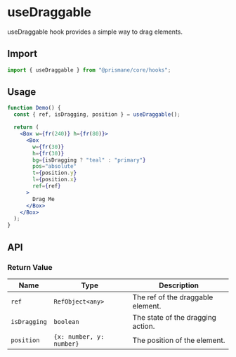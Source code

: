 # useDraggable

useDraggable hook provides a simple way to drag elements.

## Import

```js
import { useDraggable } from "@prismane/core/hooks";
```

## Usage

```jsx
function Demo() {
  const { ref, isDragging, position } = useDraggable();

  return (
    <Box w={fr(240)} h={fr(80)}>
      <Box
        w={fr(30)}
        h={fr(30)}
        bg={isDragging ? "teal" : "primary"}
        pos="absolute"
        t={position.y}
        l={position.x}
        ref={ref}
      >
        Drag Me
      </Box>
    </Box>
  );
}
```

## API

### Return Value

| Name         | Type                     | Description                       |
| ------------ | ------------------------ | --------------------------------- |
| `ref`        | `RefObject<any>`         | The ref of the draggable element. |
| `isDragging` | `boolean`                | The state of the dragging action. |
| `position`   | `{x: number, y: number}` | The position of the element.      |
